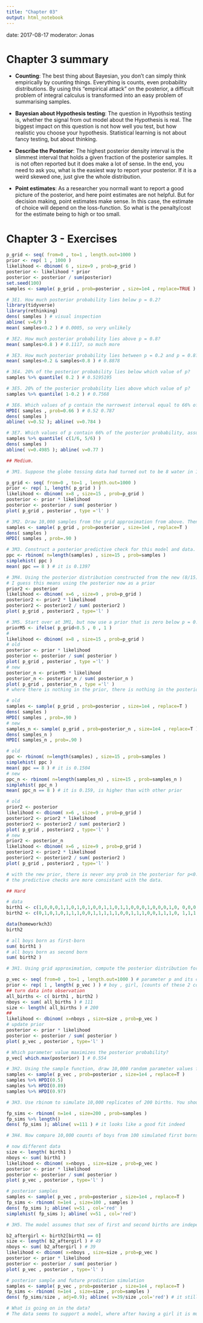 ```yaml
---
title: "Chapter 03"
output: html_notebook
---
```

date: 2017-08-17
moderator: Jonas

# Chapter 3 summary

* __Counting__: The best thing about Bayesian, you don't can simply think empirically by counting things. Everything is counts, even probability distributions. By using this "empirical attack" on the posterior, a difficult problem of integral calculus is transformed into an easy problem of summarising samples. 

* __Bayesian about Hypothesis testing__: The question in Hypothsis testing is, whether the signal from out model about the Hypothesis is real. The biggest impact on this question is not how well you test, but how realistic you choose your hypothesis. Statistical learning is not about fancy testing, but about thinking. 

* __Describe the Posterior__: The highest posterior density interval is the slimmest interval that holds a given fraction of the posterior samples. It is not often reported but it does make a lot of sense. In the end, you need to ask you, what is the easiest way to report your posterior. If it is a weird skewed one, just give the whole distribution. 

* __Point estimates__: As a researcher you normall want to report a good picture of the posterior, and here point estimates are not helpful. But for decision making, point estimates make sense. In this case, the estimate of choice will depend on the loss-function. So what is the penalty/cost for the estimate being to high or too small. 


# Chapter 3 - Exercises

```r
p_grid <- seq( from=0 , to=1 , length.out=1000 ) 
prior <- rep( 1 , 1000 ) 
likelihood <- dbinom( 6 , size=9 , prob=p_grid ) 
posterior <- likelihood * prior 
posterior <- posterior / sum(posterior) 
set.seed(100) 
samples <- sample( p_grid , prob=posterior , size=1e4 , replace=TRUE )
```


```r
# 3E1. How much posterior probability lies below p = 0.2?
library(tidyverse)
library(rethinking)
dens( samples ) # visual inspection
abline( v=6/9 )
mean( samples<0.2 ) # 0.0005, so very unlikely

# 3E2. How much posterior probability lies above p = 0.8?
mean( samples>0.8 ) # 0.1117, so much more

# 3E3. How much posterior probability lies between p = 0.2 and p = 0.8?
mean( samples>0.2 & samples<0.8 ) # 0.8878

# 3E4. 20% of the posterior probability lies below which value of p?
samples %>% quantile( 0.2 ) # 0.5195195

# 3E5. 20% of the posterior probability lies above which value of p?
samples %>% quantile( 1-0.2 ) # 0.7568

# 3E6. Which values of p contain the narrowest interval equal to 66% of the posterior probability?
HPDI( samples , prob=0.66 ) # 0.52 0.787
dens( samples )
abline( v=0.52 ); abline( v=0.784 )

# 3E7. Which values of p contain 66% of the posterior probability, assuming equal posterior probability both below and above the interval?
samples %>% quantile( c(1/6, 5/6) )
dens( samples )
abline( v=0.4985 ); abline( v=0.77 )
```
```r
## Medium.

# 3M1. Suppose the globe tossing data had turned out to be 8 water in 15 tosses. Construct the posterior distribution, using grid approximation. Use the same flat prior as before.

p_grid <- seq( from=0 , to=1 , length.out=1000 )
prior <- rep( 1, length( p_grid ) )
likelihood <- dbinom( x=8 , size=15 , prob=p_grid )
posterior <- prior * likelihood
posterior <- posterior / sum( posterior )
plot( p_grid , posterior , type ='l' )

# 3M2. Draw 10,000 samples from the grid approximation from above. Then use the samples to calculate the 90% HPDI for p.
samples <- sample( p_grid , prob=posterior , size=1e4 , replace=T )
dens( samples )
HPDI( samples , prob=.90 )

# 3M3. Construct a posterior predictive check for this model and data. This means simulate the distribution of samples, averaging over the posterior uncertainty in p. What is the probability of observing 8 water in 15 tosses?
ppc <- rbinom( n=length(samples) , size=15 , prob=samples )  
simplehist( ppc )
mean( ppc == 8 ) # it is 0.1397

# 3M4. Using the posterior distribution constructed from the new (8/15) data, now calculate the probability of observing 6 water in 9 tosses.
# I guess this means using the posterior now as a prior
prior2 <- posterior
likelihood <- dbinom( x=6 , size=9 , prob=p_grid )
posterior2 <- prior2 * likelihood
posterior2 <- posterior2 / sum( posterior2 )
plot( p_grid , posterior2 , type='l' )

# 3M5. Start over at 3M1, but now use a prior that is zero below p = 0.5 and a constant above p = 0.5. This corresponds to prior information that a majority of the Earth’s surface is water. Repeat each problem above and compare the inferences. What difference does the better prior make? If it helps, compare inferences (using both priors) to the true value p = 0.7.
priorM5 <- ifelse( p_grid<0.5 , 0 , 1 )
#
likelihood <- dbinom( x=8 , size=15 , prob=p_grid )
# old
posterior <- prior * likelihood
posterior <- posterior / sum( posterior )
plot( p_grid , posterior , type ='l' )
# new
posterior_n <- priorM5 * likelihood
posterior_n <- posterior_n / sum( posterior_n )
plot( p_grid , posterior_n , type ='l' )
# where there is nothing in the prior, there is nothing in the posterior

# old
samples <- sample( p_grid , prob=posterior , size=1e4 , replace=T )
dens( samples )
HPDI( samples , prob=.90 )
# new
samples_n <- sample( p_grid , prob=posterior_n , size=1e4 , replace=T )
dens( samples_n )
HPDI( samples_n , prob=.90 )

# old
ppc <- rbinom( n=length(samples) , size=15 , prob=samples )  
simplehist( ppc )
mean( ppc == 8 ) # it is 0.1504
# new
ppc_n <- rbinom( n=length(samples_n) , size=15 , prob=samples_n )  
simplehist( ppc_n )
mean( ppc_n == 8 ) # it is 0.159, is higher than with other prior

# old
prior2 <- posterior
likelihood <- dbinom( x=6 , size=9 , prob=p_grid )
posterior2 <- prior2 * likelihood
posterior2 <- posterior2 / sum( posterior2 )
plot( p_grid , posterior2 , type='l' )
# new
prior2 <- posterior_n
likelihood <- dbinom( x=6 , size=9 , prob=p_grid )
posterior2 <- prior2 * likelihood
posterior2 <- posterior2 / sum( posterior2 )
plot( p_grid , posterior2 , type='l' )

# with the new prior, there is never any prob in the posterior for p<0.5. 
# the predictive checks are more consistant with the data. 
```

```r
## Hard

# data
birth1 <- c(1,0,0,0,1,1,0,1,0,1,0,0,1,1,0,1,1,0,0,0,1,0,0,0,1,0, 0,0,0,1,1,1,0,1,0,1,1,1,0,1,0,1,1,0,1,0,0,1,1,0,1,0,0,0,0,0,0,0, 1,1,0,1,0,0,1,0,0,0,1,0,0,1,1,1,1,0,1,0,1,1,1,1,1,0,0,1,0,1,1,0, 1,0,1,1,1,0,1,1,1,1) # first born children
birth2 <- c(0,1,0,1,0,1,1,1,0,0,1,1,1,1,1,0,0,1,1,1,0,0,1,1,1,0, 1,1,1,0,1,1,1,0,1,0,0,1,1,1,1,0,0,1,0,1,1,1,1,1,1,1,1,1,1,1,1,1, 1,1,1,0,1,1,0,1,1,0,1,1,1,0,0,0,0,0,0,1,0,0,0,1,1,0,0,1,0,0,1,1, 0,0,0,1,1,1,0,0,0,0) # second born children 

data(homeworkch3)
birth2

# all boys born as first-born
sum( birth1 )
# all boys born as second born
sum( birth2 )

# 3H1. Using grid approximation, compute the posterior distribution for the probability of a birth being a boy. Assume a uniform prior probability. 

p_vec <- seq( from=0 , to=1 , length.out=1000 ) # parameter p and its conjectures
prior <- rep( 1 , length( p_vec ) ) # boy , girl, [counts of these 2 conjectures to happen, without data]
## turn data into observation
all_births <- c( birth1 , birth2 )
nboys <- sum( all_births ) # 111
size <- length( all_births ) # 200
##
likelihood <- dbinom( x=nboys , size=size , prob=p_vec )
# update prior
posterior <- prior * likelihood
posterior <- posterior / sum( posterior )
plot( p_vec , posterior , type='l' )

# Which parameter value maximizes the posterior probability?
p_vec[ which.max(posterior) ] # 0.554

# 3H2. Using the sample function, draw 10,000 random parameter values from the posterior distribution you calculated above. Use these samples to estimate the 50%, 89%, and 97% highest posterior density intervals.
samples <- sample( p_vec , prob=posterior , size=1e4 , replace=T )
samples %>% HPDI(0.5)
samples %>% HPDI(0.89)
samples %>% HPDI(0.97)

# 3H3. Use rbinom to simulate 10,000 replicates of 200 births. You should end up with 10,000 numbers, each one a count of boys out of 200 births. Compare the distribution of predicted numbers of boys to the actual count in the data (111 boys out of 200 births). There are many good ways to visualize the simulations, but the dens command (part of the rethinking package) is probably the easiest way in this case. Does it look like the model fits the data well? That is, does the distribution of predictions include the actual observation as a central, likely outcome?

fp_sims <- rbinom( n=1e4 , size=200 , prob=samples )
fp_sims %>% length()
dens( fp_sims ); abline( v=111 ) # it looks like a good fit indeed

# 3H4. Now compare 10,000 counts of boys from 100 simulated first borns only to the number of boys in the first births, birth1. How does the model look in this light?

# now different data
size <- length( birth1 )
nboys <- sum( birth1 )
likelihood <- dbinom( x=nboys , size=size , prob=p_vec )
posterior <- prior * likelihood
posterior <- posterior / sum( posterior )
plot( p_vec , posterior , type='l' )

# posterior samples
samples <- sample( p_vec , prob=posterior , size=1e4 , replace=T )
fp_sims <- rbinom( n=1e4 , size=100 , samples )
dens( fp_sims ); abline( v=51 , col='red' )
simplehist( fp_sims ); abline( v=51 , col='red')

# 3H5. The model assumes that sex of first and second births are independent. To check this assumption, focus now on second births that followed female first borns. Compare 10,000 simulated counts of boys to only those second births that followed girls. To do this correctly, you need to count the number of first borns who were girls and simulate that many births, 10,000 times. Compare the counts of boys in your simulations to the actual observed count of boys following girls. How does the model look in this light? Any guesses what is going on in these data?

b2_aftergirl <- birth2[birth1 == 0]
size <- length( b2_aftergirl ) # 49
nboys <- sum( b2_aftergirl ) # 39
likelihood <- dbinom( x=nboys , size=size , prob=p_vec )
posterior <- prior * likelihood
posterior <- posterior / sum( posterior )
plot( p_vec , posterior , type='l' )

# posterior sample and future prodiction simulation
samples <- sample( p_vec , prob=posterior , size=1e4 , replace=T )
fp_sims <- rbinom( n=1e4 , size=size , prob=samples )
dens( fp_sims/size , adj=0.9); abline( v=39/size ,col='red') # it still looks good

# What is going on in the data?
# The data seems to support a model, where after having a girl it is much more likely having a girl. This could be because families, after having one child of each sex stopped having babies, and there are therefore concentrated in the 2-child group of families. 
```




